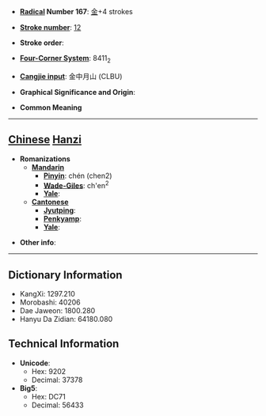 * '''[[Wiktionary:Chinese radical index| Radical]] Number 167''': [[Wiktionary:Chinese radical index 金|金]]+4 strokes

* '''[[Wiktionary:Chinese total strokes index|Stroke number]]''': [[Wiktionary:Chinese total strokes index 12|12]]

* '''Stroke order''': 

* '''[[Wiktionary:Chinese four corner index|Four-Corner System]]''': 8411<sub>2</sub>

* '''[[Wiktionary:Chinese Cangjie index|Cangjie input]]''': 金中月山 (CLBU)

* '''Graphical Significance and Origin''': 

* '''Common Meaning'''

----

== [[Chinese]] [[Hanzi]] ==

* '''Romanizations'''
** '''[[Mandarin]]'''
*** '''[[Pinyin]]''': chén (chen2)
*** '''[[Wade-Giles]]''': ch'en<sup>2</sup>
*** '''[[Yale]]''': 
** '''[[Cantonese]]'''
*** '''[[Jyutping]]''':
*** '''[[Penkyamp]]''': 
*** '''[[Yale]]''': 

* '''Other info''': 

----

== Dictionary Information ==

* KangXi: 1297.210
* Morobashi: 40206
* Dae Jaweon: 1800.280
* Hanyu Da Zidian: 64180.080

== Technical Information ==

* '''Unicode''':
** Hex: 9202
** Decimal: 37378
* '''Big5''':
** Hex: DC71
** Decimal: 56433